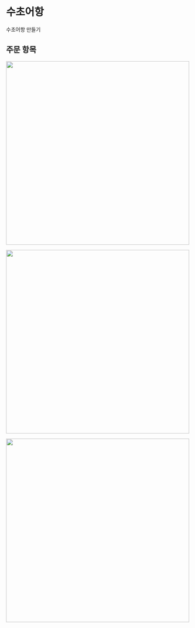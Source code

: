 # 수초어항

수초어항 만들기

## 주문 항목

![](images/bacopamonnieri.JPG){width="500"}

![](images/glosostigma.JPG){width="500"}

![](images/eran.JPG){width="500"}
